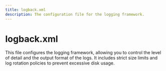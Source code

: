 ```yaml
---
title: logback.xml
description: The configuration file for the logging framework.
---
```


# logback.xml

This file configures the logging framework, allowing you to control the level of detail and the output format of the logs. It includes strict size limits and log rotation policies to prevent excessive disk usage.
